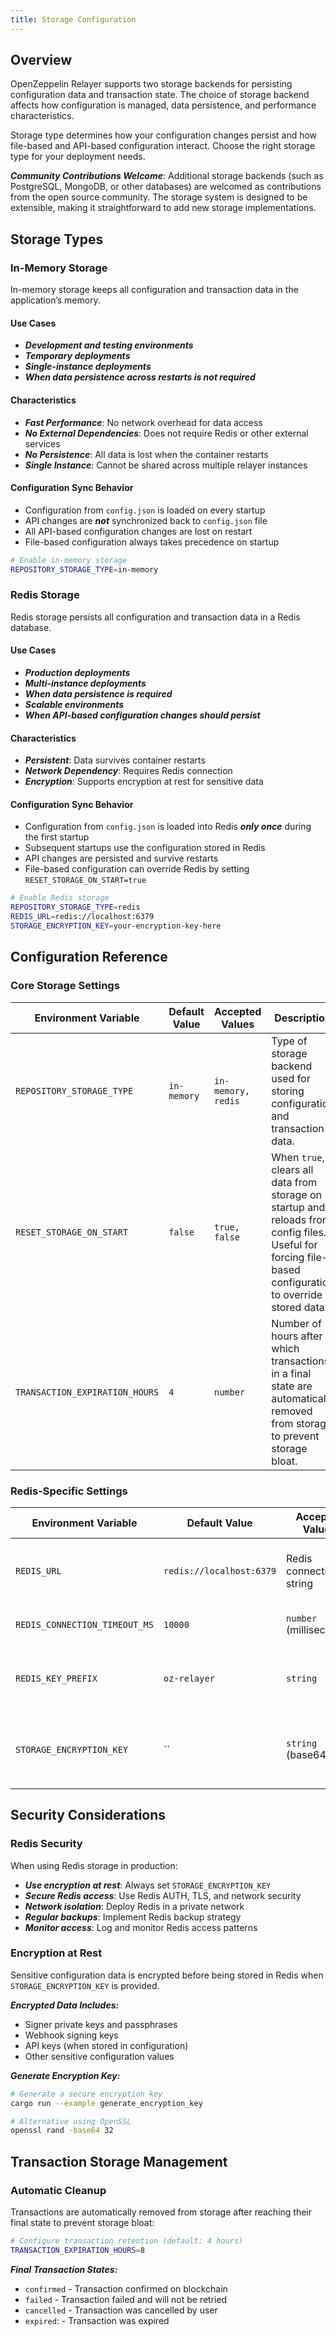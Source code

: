 ```yaml
---
title: Storage Configuration
---
```


## Overview

OpenZeppelin Relayer supports two storage backends for persisting configuration data and transaction state. The choice of storage backend affects how configuration is managed, data persistence, and performance characteristics.

<Callout type='warn'>


Storage type determines how your configuration changes persist and how file-based and API-based configuration interact. Choose the right storage type for your deployment needs.

</Callout>



***Community Contributions Welcome***: Additional storage backends (such as PostgreSQL, MongoDB, or other databases) are welcomed as contributions from the open source community. The storage system is designed to be extensible, making it straightforward to add new storage implementations.


## Storage Types

### In-Memory Storage

In-memory storage keeps all configuration and transaction data in the application’s memory.

#### Use Cases
* ***Development and testing environments***
* ***Temporary deployments***
* ***Single-instance deployments***
* ***When data persistence across restarts is not required***

#### Characteristics
* ***Fast Performance***: No network overhead for data access
* ***No External Dependencies***: Does not require Redis or other external services
* ***No Persistence***: All data is lost when the container restarts
* ***Single Instance***: Cannot be shared across multiple relayer instances

#### Configuration Sync Behavior
* Configuration from `config.json` is loaded on every startup
* API changes are ***not*** synchronized back to `config.json` file
* All API-based configuration changes are lost on restart
* File-based configuration always takes precedence on startup

```bash
# Enable in-memory storage
REPOSITORY_STORAGE_TYPE=in-memory
```

### Redis Storage

Redis storage persists all configuration and transaction data in a Redis database.

#### Use Cases
* ***Production deployments***
* ***Multi-instance deployments*** 
* ***When data persistence is required***
* ***Scalable environments***
* ***When API-based configuration changes should persist***

#### Characteristics
* ***Persistent***: Data survives container restarts
* ***Network Dependency***: Requires Redis connection
* ***Encryption***: Supports encryption at rest for sensitive data

#### Configuration Sync Behavior
* Configuration from `config.json` is loaded into Redis ***only once*** during the first startup
* Subsequent startups use the configuration stored in Redis
* API changes are persisted and survive restarts
* File-based configuration can override Redis by setting `RESET_STORAGE_ON_START=true`

```bash
# Enable Redis storage
REPOSITORY_STORAGE_TYPE=redis
REDIS_URL=redis://localhost:6379
STORAGE_ENCRYPTION_KEY=your-encryption-key-here
```

## Configuration Reference

### Core Storage Settings

| Environment Variable | Default Value | Accepted Values | Description |
| --- | --- | --- | --- |
| `REPOSITORY_STORAGE_TYPE` | `in-memory` | `in-memory, redis` | Type of storage backend used for storing configuration and transaction data. |
| `RESET_STORAGE_ON_START` | `false` | `true, false` | When `true`, clears all data from storage on startup and reloads from config files. Useful for forcing file-based configuration to override stored data. |
| `TRANSACTION_EXPIRATION_HOURS` | `4` | `number` | Number of hours after which transactions in a final state are automatically removed from storage to prevent storage bloat. |

### Redis-Specific Settings

| Environment Variable | Default Value | Accepted Values | Description |
| --- | --- | --- | --- |
| `REDIS_URL` | `redis://localhost:6379` | Redis connection string | Full connection URL for the Redis instance. Supports Redis, Redis Sentinel, and Redis Cluster configurations. |
| `REDIS_CONNECTION_TIMEOUT_MS` | `10000` | `number` (milliseconds) | Maximum time to wait when connecting to Redis before timing out. |
| `REDIS_KEY_PREFIX` | `oz-relayer` | `string` | Prefix added to all Redis keys. Useful for namespacing when sharing Redis with other applications. |
| `STORAGE_ENCRYPTION_KEY` | `` | `string` (base64) | Encryption key used to encrypt sensitive data at rest in Redis. Generate using `cargo run --example generate_encryption_key`. |

## Security Considerations

### Redis Security

<Callout type='warn'>


When using Redis storage in production:

* ***Use encryption at rest***: Always set `STORAGE_ENCRYPTION_KEY`
* ***Secure Redis access***: Use Redis AUTH, TLS, and network security
* ***Network isolation***: Deploy Redis in a private network
* ***Regular backups***: Implement Redis backup strategy
* ***Monitor access***: Log and monitor Redis access patterns

</Callout>

### Encryption at Rest

Sensitive configuration data is encrypted before being stored in Redis when `STORAGE_ENCRYPTION_KEY` is provided.

***Encrypted Data Includes:***
- Signer private keys and passphrases
- Webhook signing keys
- API keys (when stored in configuration)
- Other sensitive configuration values

***Generate Encryption Key:***
```bash
# Generate a secure encryption key
cargo run --example generate_encryption_key

# Alternative using OpenSSL
openssl rand -base64 32
```

## Transaction Storage Management

### Automatic Cleanup

Transactions are automatically removed from storage after reaching their final state to prevent storage bloat:

```bash
# Configure transaction retention (default: 4 hours)
TRANSACTION_EXPIRATION_HOURS=8
```

***Final Transaction States:***

* `confirmed` - Transaction confirmed on blockchain
* `failed` - Transaction failed and will not be retried
* `cancelled` - Transaction was cancelled by user
* `expired`: - Transaction was expired
